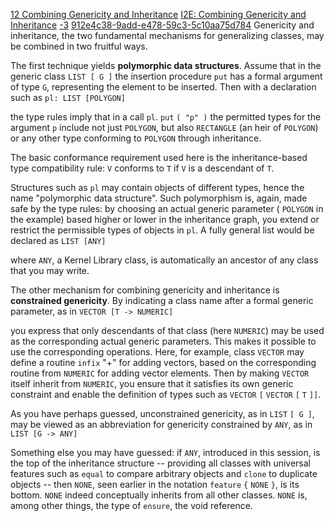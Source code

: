 [[Property:title|12 Combining Genericity and Inheritance]]
[[Property:link_title|I2E: Combining Genericity and Inheritance]]
[[Property:weight|-3]]
[[Property:uuid|912e4c38-9add-e478-59c3-5c10aa75d784]]
Genericity and inheritance, the two fundamental mechanisms for generalizing classes, may be combined in two fruitful ways. 

The first technique yields '''polymorphic data structures'''. Assume that in the generic class <code> LIST [ G ] </code> the insertion procedure <code> put </code> has a formal argument of type <code> G </code>, representing the element to be inserted. Then with a declaration such as 
<code>pl: LIST [POLYGON]</code>

the type rules imply that in a call <code> pl </code>. <code> put </code> <code> ( "p" ) </code> the permitted types for the argument <code> p </code> include not just <code> POLYGON </code>, but also <code> RECTANGLE </code> (an heir of <code> POLYGON </code>) or any other type conforming to <code> POLYGON </code> through inheritance. 

The basic conformance requirement used here is the inheritance-based type compatibility rule: <code> V </code> conforms to <code> T </code> if <code> V </code> is a descendant of <code> T </code>. 

Structures such as <code> pl </code> may contain objects of different types, hence the name "polymorphic data structure". Such polymorphism is, again, made safe by the type rules: by choosing an actual generic parameter ( <code> POLYGON </code> in the example) based higher or lower in the inheritance graph, you extend or restrict the permissible types of objects in <code> pl </code>. A fully general list would be declared as 
<code>LIST [ANY]</code>

where <code> ANY </code>, a Kernel Library class, is automatically an ancestor of any class that you may write. 

The other mechanism for combining genericity and inheritance is '''constrained genericity'''. By indicating a class name after a formal generic parameter, as in 
<code>VECTOR [T -> NUMERIC]</code>

you express that only descendants of that class (here <code> NUMERIC </code>) may be used as the corresponding actual generic parameters. This makes it possible to use the corresponding operations. Here, for example, class <code> VECTOR </code> may define a routine <code> infix </code> "+" for adding vectors, based on the corresponding routine from <code> NUMERIC </code> for adding vector elements. Then by making <code> VECTOR </code> itself inherit from <code> NUMERIC </code>, you ensure that it satisfies its own generic constraint and enable the definition of types such as <code> VECTOR </code> <code> [ </code> <code> VECTOR </code> <code> [ </code> <code> T </code> <code> ]] </code>. 

As you have perhaps guessed, unconstrained genericity, as in <code> LIST </code> <code> [ G ] </code>, may be viewed as an abbreviation for genericity constrained by <code> ANY </code>, as in 
<code>LIST [G -> ANY]</code>

Something else you may have guessed: if <code> ANY </code>, introduced in this session, is the top of the inheritance structure -- providing all classes with universal features such as <code> equal </code> to compare arbitrary objects and <code> clone </code> to duplicate objects -- then <code> NONE </code>, seen earlier in the notation <code> feature </code> <code> { </code> <code> NONE </code> <code> } </code>, is its bottom. <code> NONE </code> indeed conceptually inherits from all other classes. <code> NONE </code> is, among other things, the type of <code> ensure </code>, the void reference. 




